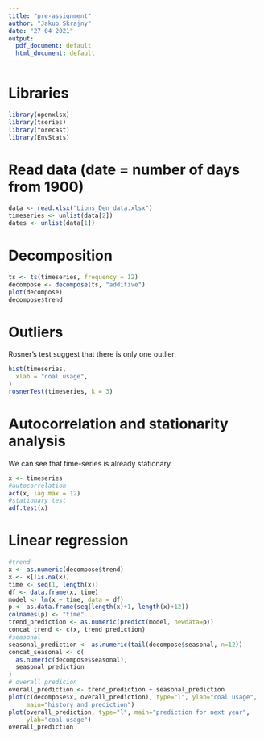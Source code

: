 ```yaml
---
title: "pre-assignment"
author: "Jakub Skrajny"
date: "27 04 2021"
output:
  pdf_document: default
  html_document: default
---
```

# Libraries
```r
library(openxlsx)
library(tseries)
library(forecast)
library(EnvStats)
```

# Read data (date = number of days from 1900)
```r
data <- read.xlsx("Lions_Den_data.xlsx")
timeseries <- unlist(data[2])
dates <- unlist(data[1])
```

# Decomposition
```r
ts <- ts(timeseries, frequency = 12)
decompose <- decompose(ts, "additive")
plot(decompose)
decompose$trend
```

# Outliers
Rosner's test suggest that there is only one outlier.
```r
hist(timeseries,
  xlab = "coal usage",
)
rosnerTest(timeseries, k = 3)
```

# Autocorrelation and stationarity analysis
We can see that time-series is already stationary.
```r
x <- timeseries
#autocorrelation
acf(x, lag.max = 12)
#stationary test
adf.test(x)
```

# Linear regression
```r
#trend
x <- as.numeric(decompose$trend)
x <- x[!is.na(x)]
time <- seq(1, length(x))
df <- data.frame(x, time)
model <- lm(x ~ time, data = df)
p <- as.data.frame(seq(length(x)+1, length(x)+12))
colnames(p) <- "time"
trend_prediction <- as.numeric(predict(model, newdata=p))
concat_trend <- c(x, trend_prediction)
#seasonal
seasonal_prediction <- as.numeric(tail(decompose$seasonal, n=12))
concat_seasonal <- c(
  as.numeric(decompose$seasonal),
  seasonal_prediction
)
# overall predicion
overall_prediction <- trend_prediction + seasonal_prediction
plot(c(decompose$x, overall_prediction), type="l", ylab="coal usage",
     main="history and prediction")
plot(overall_prediction, type="l", main="prediction for next year",
     ylab="coal usage")
overall_prediction
```